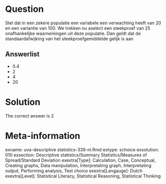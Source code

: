 Question
========

Stel dat in een zekere populatie een variabele een verwachting heeft van 20 en een variantie van 100. We trekken nu aselect een steekproef van 25 onafhankelijke waarnemingen uit deze populatie. Dan geldt dat de standaardafwijking van het steekproefgemiddelde gelijk is aan

Answerlist
----------
* 0.4
* 2
* 4
* 20

Solution
========

The correct answer is  2

Meta-information
================
exname: uva-descriptive statistics-339-nl.Rmd
extype: schoice
exsolution: 010
exsection: Descriptive statistics/Summary Statistics/Measures of Spread/Standard Deviation
exextra[Type]: Calculation, Case, Conceptual, Creating graphs, Data manipulation, Interpretating graph, Interpretating output, Performing analysis, Test choice
exextra[Langauge]: Dutch
exextra[Level]: Statistical Literacy, Statistical Reasoning, Statistical Thinking
